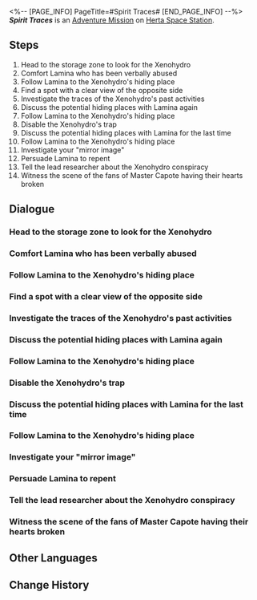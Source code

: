 <%-- [PAGE_INFO]
PageTitle=#Spirit Traces#
[END_PAGE_INFO] --%>
{{Stub|Dialogue.}}
{{Mission Infobox
|id            = 2000109
|title         = 
|image         = <!--Mission Spirit Traces.png-->
|type          = Adventure
|event_name    = 
|chapter       = 
|requirements  = [[Adventure Mission]] ''[[Spirit Traces]]'' completed
|summary       = <!--official mission summary from Fate's Atlas-->
|characters    = Angry Master Capote Fan; Another Me; Asta; Capote; Heartbroken Master Capote Fan; Lamina; Trailblazer; Wen Shiling
|startLocation = [[Herta Space Station]] - [[Storage Zone]]
|world         = Herta Space Station
|area          = Storage Zone
|prev          = 
|next          = 
|rewards       = Trailblaze EXP*250; Stellar Jade*40; Hertareum*50; Sparse Aether*12; Letter From Locus Silentii*1 { text = Letter From Locus Silentii }; Credit*12,000
}}
'''''Spirit Traces''''' is an [[Adventure Mission]] on [[Herta Space Station]].

==Steps==
# Head to the storage zone to look for the Xenohydro
# Comfort Lamina who has been verbally abused
# Follow Lamina to the Xenohydro's hiding place
# Find a spot with a clear view of the opposite side
# Investigate the traces of the Xenohydro's past activities
# Discuss the potential hiding places with Lamina again
# Follow Lamina to the Xenohydro's hiding place
# Disable the Xenohydro's trap
# Discuss the potential hiding places with Lamina for the last time
# Follow Lamina to the Xenohydro's hiding place
# Investigate your "mirror image"
# Persuade Lamina to repent
# Tell the lead researcher about the Xenohydro conspiracy
# Witness the scene of the fans of Master Capote having their hearts broken

<!--
==Gameplay Notes==

--><!--
==Trial Character==

-->
==Dialogue==
{{Stub Dialogue}}

===Head to the storage zone to look for the Xenohydro{{subst:void|<!--200010802-->}}===
{{Mission Description|type=adventure|location=Storage Zone|The secret letter indicates that the Xenohydro is active in the storage zone. Investigate this zone to see if you can find any clues.}}
{{Dialogue Start}}
:{{tx}}
{{Dialogue End}}

===Comfort Lamina who has been verbally abused{{subst:void|<!--200010803-->}}===
{{Mission Description|type=adventure|location=Storage Zone|update|The Xenohydro doesn't show up, but you happen to witness Master Capote, a person of much renown in the space station, verbally abusing Lamina, the researcher from the Department of Ecology, who has been in the storage zone for a long time. Your words of comfort touch her, so she offers you help in finding the Xenohydro.}}
{{Dialogue Start}}
:{{tx}}
{{Dialogue End}}

===Follow Lamina to the Xenohydro's hiding place{{subst:void|<!--200010804-->}}===
{{Mission Description|type=adventure|location=Storage Zone|update|Lamina keeps her promise and helps you look for the Xenohydro. After arriving at its first potential hiding place, you decide to wait here... Although you know you might find nothing in the end.}}
{{Dialogue Start}}
:{{tx}}
{{Dialogue End}}

===Find a spot with a clear view of the opposite side{{subst:void|<!--200010805-->}}===
{{Dialogue Start}}
:{{tx}}
{{Dialogue End}}

===Investigate the traces of the Xenohydro's past activities{{subst:void|<!--200010806-->}}===
{{Dialogue Start}}
:{{tx}}
{{Dialogue End}}

===Discuss the potential hiding places with Lamina again{{subst:void|<!--200010809-->}}===
{{Mission Description|type=adventure|location=Storage Zone|update|You have gained nothing at the first of the suspected hiding places. Lamina keeps her promise and helps you look for the Xenohydro. Under her guidance, you step into the trap set by the Xenohydro. Thankfully, Lamina brought some healing potions with her. The surprise monster attack turns out to be a fabricated pitfall.<br />After a series of failures, you decide to change your strategy and re-examine the Letter From Locus Silentii. You head to the place the letter points out, and you won't miss again this time.}}
{{Dialogue Start}}
:{{tx}}
{{Dialogue End}}

===Follow Lamina to the Xenohydro's hiding place{{subst:void|<!--200010811-->}}===
{{Dialogue Start}}
:{{tx}}
{{Dialogue End}}

===Disable the Xenohydro's trap{{subst:void|<!--200010812-->}}===
{{Dialogue Start}}
:{{tx}}
{{Dialogue End}}

===Discuss the potential hiding places with Lamina for the last time{{subst:void|<!--200010814-->}}===
{{Dialogue Start}}
:{{tx}}
{{Dialogue End}}

===Follow Lamina to the Xenohydro's hiding place{{subst:void|<!--200010815-->}}===
{{Dialogue Start}}
:{{tx}}
{{Dialogue End}}

===Investigate your "mirror image"{{subst:void|<!--200010816-->}}===
{{Mission Description|type=adventure|location=Storage Zone|update|The Xenohydro finally shows up, looking exactly like you.<br />It turns out, Lamina is the traitor mentioned in the secret letter.<br />From the moment you started the investigation, she planned to lure you here and let the Xenohydro take your place.}}
{{Dialogue Start}}
:{{tx}}
{{Dialogue End}}

===Persuade Lamina to repent{{subst:void|<!--200010817-->}}===
{{Mission Description|type=adventure|location=Storage Zone|update|After thwarting the Xenohydro's plan to replace you, Lamina tells you why she conspired with it.<br />Now you need to decide what to do with the two of them.}}
{{Dialogue Start}}
:{{tx}}
{{Dialogue End}}

===Tell the lead researcher about the Xenohydro conspiracy{{subst:void|<!--200010823-->}}===
{{Mission Description|type=adventure|location=Master Control Zone|update|You've decided on what to do with Lamina and the Xenohydro. After telling Asta about their conspiracy, you find that the lead researcher already knows everything. More precisely, she seemingly orchestrated it all.<br />By casting you as an actor in her little play, she managed to make the lost researcher see the error of her ways.}}
{{Dialogue Start}}
:{{tx}}
{{Dialogue End}}

===Witness the scene of the fans of Master Capote having their hearts broken{{subst:void|<!--200010825-->}}===
{{Mission Description|type=adventure|location=Master Control Zone|update|Through Asta's effort and with your help, Lamina understands the meaning of independence.<br />Master Capote is the only loser in this incident.}}
{{Dialogue Start}}
:{{tx}}
{{Dialogue End}}

==Other Languages==
{{Other Languages
|en   = Spirit Traces
|zhs  = 魈魅寻踪
|zht  = 魈魅尋蹤
|ja   = 魑魅魍魎はいずこ
|ko   = 도깨비 추적
|es   = La búsqueda de la Xenocriatura
|fr   = Sur les traces d'un esprit
|ru   = Искатели духов
|th   = เฟ้นหาวิญญาณ
|vi   = Tìm Kiếm Linh Hồn
|de   = Geistspuren
|id   = Pengejaran Roh
|pt   = Rastros de Espírito
}}

==Change History==
{{Change History|1.0}}
